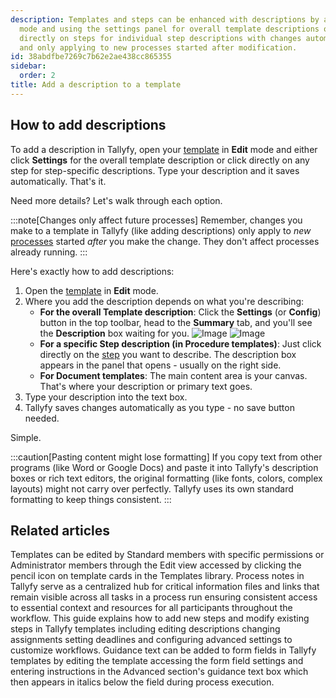 ```yaml
---
description: Templates and steps can be enhanced with descriptions by accessing edit
  mode and using the settings panel for overall template descriptions or clicking
  directly on steps for individual step descriptions with changes automatically saving
  and only applying to new processes started after modification.
id: 38abdfbe7269c7b62e2ae438cc865355
sidebar:
  order: 2
title: Add a description to a template
---
```


## How to add descriptions

To add a description in Tallyfy, open your [template](/products/pro/documenting/templates/) in **Edit** mode and either click **Settings** for the overall template description or click directly on any step for step-specific descriptions. Type your description and it saves automatically. That's it.

Need more details? Let's walk through each option.

:::note[Changes only affect future processes]
Remember, changes you make to a template in Tallyfy (like adding descriptions) only apply to *new* [processes](/products/pro/tracking-and-tasks/processes/) started *after* you make the change. They don't affect processes already running.
:::

Here's exactly how to add descriptions:

1.  Open the [template](/products/pro/documenting/templates/) in **Edit** mode.
2.  Where you add the description depends on what you're describing:
    *   **For the overall Template description**: Click the **Settings** (or **Config**) button in the top toolbar, head to the **Summary** tab, and you'll see the **Description** box waiting for you.
        ![Image](https://screenshots.tallyfy.com/tallyfy%2Fpro%2Fdesktop-light-click-config-template.png)
        ![Image](https://screenshots.tallyfy.com/tallyfy%2Fpro%2Fdesktop-light-description-template.png)
    *   **For a specific Step description (in Procedure templates)**: Just click directly on the [step](/products/pro/tracking-and-tasks/tasks/) you want to describe. The description box appears in the panel that opens - usually on the right side.
    *   **For Document templates**: The main content area is your canvas. That's where your description or primary text goes.
3.  Type your description into the text box.
4.  Tallyfy saves changes automatically as you type - no save button needed.

Simple.

:::caution[Pasting content might lose formatting]
If you copy text from other programs (like Word or Google Docs) and paste it into Tallyfy's description boxes or rich text editors, the original formatting (like fonts, colors, complex layouts) might not carry over perfectly. Tallyfy uses its own standard formatting to keep things consistent.
:::


## Related articles
<CardGrid>
<LinkTitleCard header="<b>Templates > Edit a template</b>" href="/products/pro/documenting/templates/edit-templates/" > Templates can be edited by Standard members with specific permissions or Administrator members through the Edit view accessed by clicking the pencil icon on template cards in the Templates library. </LinkTitleCard>
<LinkTitleCard header="<b>Edit Processes > Add process notes</b>" href="/products/pro/tracking-and-tasks/processes/edit-processes/how-to-add-process-notes/" > Process notes in Tallyfy serve as a centralized hub for critical information files and links that remain visible across all tasks in a process run ensuring consistent access to essential context and resources for all participants throughout the workflow. </LinkTitleCard>
<LinkTitleCard header="<b>Edit Templates > Edit steps</b>" href="/products/pro/documenting/templates/edit-templates/edit-steps/" > This guide explains how to add new steps and modify existing steps in Tallyfy templates including editing descriptions changing assignments setting deadlines and configuring advanced settings to customize workflows. </LinkTitleCard>
<LinkTitleCard header="<b>Edit Templates > Add guidance text to a step</b>" href="/products/pro/documenting/templates/edit-templates/how-to-add-guidance-text-to-template-steps/" > Guidance text can be added to form fields in Tallyfy templates by editing the template accessing the form field settings and entering instructions in the Advanced section's guidance text box which then appears in italics below the field during process execution. </LinkTitleCard>
</CardGrid>